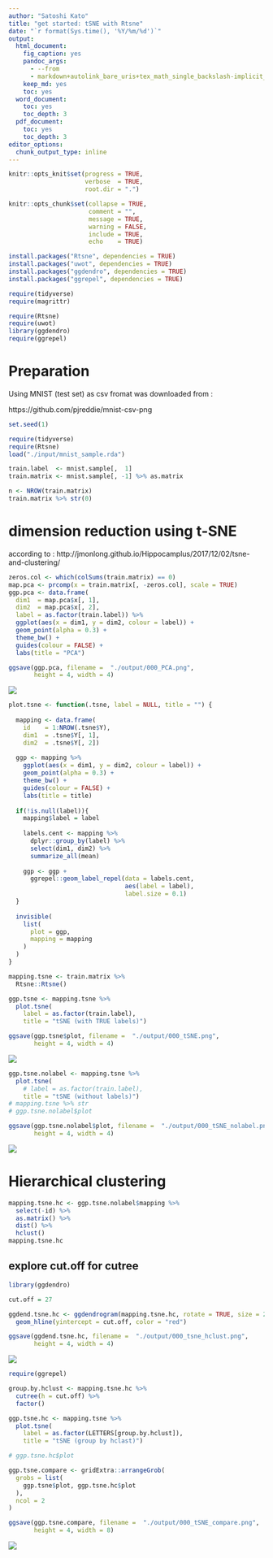```yaml
---
author: "Satoshi Kato"
title: "get started: tSNE with Rtsne"
date: "`r format(Sys.time(), '%Y/%m/%d')`"
output:
  html_document:
    fig_caption: yes
    pandoc_args:
      - --from
      - markdown+autolink_bare_uris+tex_math_single_backslash-implicit_figures
    keep_md: yes
    toc: yes
  word_document:
    toc: yes
    toc_depth: 3
  pdf_document:
    toc: yes
    toc_depth: 3
editor_options: 
  chunk_output_type: inline
---
```


```r
knitr::opts_knit$set(progress = TRUE, 
                     verbose  = TRUE, 
                     root.dir = ".")

knitr::opts_chunk$set(collapse = TRUE, 
                      comment = "", 
                      message = TRUE, 
                      warning = FALSE, 
                      include = TRUE,
                      echo    = TRUE)

```

```r
install.packages("Rtsne", dependencies = TRUE)
install.packages("uwot", dependencies = TRUE)
install.packages("ggdendro", dependencies = TRUE)
install.packages("ggrepel", dependencies = TRUE)

```

```r
require(tidyverse)
require(magrittr)

require(Rtsne)
require(uwot)
library(ggdendro)
require(ggrepel)

```

# Preparation 


Using MNIST (test set) as csv fromat was downloaded from :

https://github.com/pjreddie/mnist-csv-png

```r
set.seed(1)

require(tidyverse)
require(Rtsne)
load("./input/mnist_sample.rda")

train.label  <- mnist.sample[,  1]
train.matrix <- mnist.sample[, -1] %>% as.matrix

n <- NROW(train.matrix)
train.matrix %>% str(0)

```

# dimension reduction using t-SNE

according to :
http://jmonlong.github.io/Hippocamplus/2017/12/02/tsne-and-clustering/

```r
zeros.col <- which(colSums(train.matrix) == 0)
map.pca <- prcomp(x = train.matrix[, -zeros.col], scale = TRUE)
ggp.pca <- data.frame(
  dim1  = map.pca$x[, 1],
  dim2  = map.pca$x[, 2],
  label = as.factor(train.label)) %>% 
  ggplot(aes(x = dim1, y = dim2, colour = label)) + 
  geom_point(alpha = 0.3) + 
  theme_bw() +
  guides(colour = FALSE) +
  labs(title = "PCA")

ggsave(ggp.pca, filename =  "./output/000_PCA.png",
       height = 4, width = 4)
```

![](output/000_PCA.png)


```r
plot.tsne <- function(.tsne, label = NULL, title = "") {
  
  mapping <- data.frame(
    id    = 1:NROW(.tsne$Y),
    dim1  = .tsne$Y[, 1],
    dim2  = .tsne$Y[, 2])
  
  ggp <- mapping %>% 
    ggplot(aes(x = dim1, y = dim2, colour = label)) + 
    geom_point(alpha = 0.3) + 
    theme_bw() +
    guides(colour = FALSE) +
    labs(title = title)
  
  if(!is.null(label)){
    mapping$label = label
    
    labels.cent <- mapping %>% 
      dplyr::group_by(label) %>%
      select(dim1, dim2) %>% 
      summarize_all(mean)
    
    ggp <- ggp +
      ggrepel::geom_label_repel(data = labels.cent,
                                aes(label = label),
                                label.size = 0.1)
  }
  
  invisible(
    list(
      plot = ggp,
      mapping = mapping
    )
  )
}
```

```r

mapping.tsne <- train.matrix %>% 
  Rtsne::Rtsne()

ggp.tsne <- mapping.tsne %>% 
  plot.tsne(
    label = as.factor(train.label),
    title = "tSNE (with TRUE labels)")

ggsave(ggp.tsne$plot, filename =  "./output/000_tSNE.png",
       height = 4, width = 4)

```

![](output/000_tSNE.png)

```r
ggp.tsne.nolabel <- mapping.tsne %>% 
  plot.tsne(
    # label = as.factor(train.label),
    title = "tSNE (without labels)")
# mapping.tsne %>% str
# ggp.tsne.nolabel$plot

ggsave(ggp.tsne.nolabel$plot, filename =  "./output/000_tSNE_nolabel.png",
       height = 4, width = 4)

```

![](output/000_tSNE_nolabel.png)

# Hierarchical clustering

```r
mapping.tsne.hc <- ggp.tsne.nolabel$mapping %>% 
  select(-id) %>% 
  as.matrix() %>% 
  dist() %>% 
  hclust()
mapping.tsne.hc
```

## explore cut.off for cutree

```r
library(ggdendro)

cut.off = 27

ggdend.tsne.hc <- ggdendrogram(mapping.tsne.hc, rotate = TRUE, size = 2) +
  geom_hline(yintercept = cut.off, color = "red")

ggsave(ggdend.tsne.hc, filename =  "./output/000_tsne_hclust.png",
       height = 4, width = 4)

```

![](./output/000_tsne_hclust.png)

```r
require(ggrepel)

group.by.hclust <- mapping.tsne.hc %>%
  cutree(h = cut.off) %>%
  factor()

ggp.tsne.hc <- mapping.tsne %>% 
  plot.tsne(
    label = as.factor(LETTERS[group.by.hclust]),
    title = "tSNE (group by hclast)")

# ggp.tsne.hc$plot

```

```r
ggp.tsne.compare <- gridExtra::arrangeGrob(
  grobs = list(
    ggp.tsne$plot, ggp.tsne.hc$plot
  ),
  ncol = 2
)

ggsave(ggp.tsne.compare, filename =  "./output/000_tSNE_compare.png",
       height = 4, width = 8)

```

![](output/000_tSNE_compare.png)

